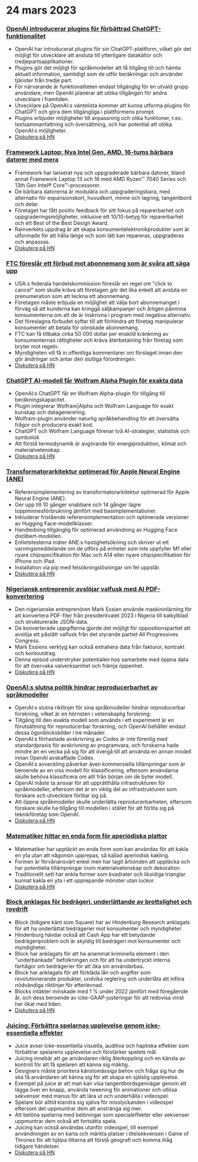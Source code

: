 

<CallToAction />

<Steps>

# 24 mars 2023

### [OpenAI introducerar plugins för förbättrad ChatGPT-funktionalitet](https://openai.com/blog/chatgpt-plugins)

- OpenAI har introducerat plugins för sin ChatGPT-plattform, vilket gör det möjligt för utvecklare att ansluta till ytterligare datakällor och tredjepartsapplikationer.
- Plugins gör det möjligt för språkmodeller att få tillgång till och hämta aktuell information, samtidigt som de utför beräkningar och använder tjänster från tredje part.
- För närvarande är funktionaliteten endast tillgänglig för en utvald grupp användare, men OpenAI planerar att utöka tillgången för andra utvecklare i framtiden.
- Utvecklare på OpenAI:s väntelista kommer att kunna utforma plugins för ChatGPT och göra dem tillgängliga i plattformens prompt.
- Plugins erbjuder möjligheter till anpassning och olika funktioner, t.ex. textsammanfattning och översättning, och har potential att utöka OpenAI:s möjligheter.
- [Diskutera på HN](http://news.ycombinator.com/item?id=35277677)

### [Framework Laptop: Nya Intel Gen, AMD, 16-tums bärbara datorer med mera](https://frame.work/)

- Framework har lanserat nya och uppgraderade bärbara datorer, bland annat Framework Laptop 13 och 16 med AMD Ryzen™ 7040 Series och 13th Gen Intel® Core™-processorer.
- De bärbara datorerna är modulära och uppgraderingsbara, med alternativ för expansionskort, huvudkort, minne och lagring, tangentbord och delar.
- Företaget har fått positiv feedback för sitt fokus på reparerbarhet och uppgraderingsmöjligheter, inklusive ett 10/10-betyg för reparerbarhet och ett Best of the Best Design Award.
- Ramverkets uppdrag är att skapa konsumentelektronikprodukter som är utformade för att hålla länge och som lätt kan repareras, uppgraderas och anpassas.
- [Diskutera på HN](http://news.ycombinator.com/item?id=35277660)

### [FTC föreslår ett förbud mot abonnemang som är svåra att säga upp](https://www.theverge.com/2023/3/23/23652373/ftc-click-to-cancel-subscription-service-dark-patterns-ban)

- USA:s federala handelskommission föreslår en regel om "click to cancel" som skulle kräva att företagen gör det lika enkelt att avsluta en prenumeration som att teckna ett abonnemang.
- Företagen måste erbjuda en möjlighet att välja bort abonnemanget i förväg så att kunderna kan kringgå säljkampanjer och årligen påminna konsumenterna om att de är inskrivna i program med negativa alternativ.
- Det föreslagna förbudet syftar till att förhindra att företag manipulerar konsumenter att betala för oönskade abonnemang.
- FTC kan få tillbaka cirka 50 000 dollar per enskild kränkning av konsumenternas rättigheter och kräva återbetalning från företag som bryter mot regeln.
- Myndigheten vill få in offentliga kommentarer om förslaget innan den gör ändringar och antar den slutliga förordningen.
- [Diskutera på HN](http://news.ycombinator.com/item?id=35274519)

### [ChatGPT AI-modell får Wolfram Alpha Plugin för exakta data](https://writings.stephenwolfram.com/2023/03/chatgpt-gets-its-wolfram-superpowers/)

- OpenAI:s ChatGPT får en Wolfram Alpha-plugin för tillgång till beräkningskapacitet.
- Plugin integrerar Wolfram|Alpha och Wolfram Language för exakt kunskap och datagenerering.
- Wolfram-plugin använder naturlig språkbehandling för att översätta frågor och producera exakt kod.
- ChatGPT och Wolfram Language förenar två AI-strategier, statistisk och symbolisk
- Att förstå termodynamik är avgörande för energiproduktion, klimat och materialvetenskap.
- [Diskutera på HN](http://news.ycombinator.com/item?id=35277925)

### [Transformatorarkitektur optimerad för Apple Neural Engine (ANE)](https://github.com/apple/ml-ane-transformers)

- Referensimplementering av transformatorarkitektur optimerad för Apple Neural Engine (ANE).
- Ger upp till 10 gånger snabbare och 14 gånger lägre toppminnesförbrukning jämfört med basimplementationer.
- Inkluderar fristående referensimplementation och optimerade versioner av Hugging Face-modellklasser.
- Handledning tillgänglig för optimerad användning av Hugging Face distilbert-modellen.
- Enhetstesterna mäter ANE:s hastighetsökning och skriver ut ett varningsmeddelande om de utförs på enheter som inte uppfyller M1 eller nyare chipspecifikation för Mac och A14 eller nyare chipspecifikation för iPhone och iPad.
- Installation via pip med felsökningslösningar om fel uppstår.
- [Diskutera på HN](http://news.ycombinator.com/item?id=35282325)

### [Nigeriansk entreprenör avslöjar valfusk med AI PDF-konvertering](https://markessien.com/posts/drama_of_transcription/)

- Den nigerianske entreprenören Mark Essien använde maskininlärning för att konvertera PDF-filer från presidentvalet 2023 i Nigeria till kalkylblad och strukturerade JSON-data.
- De konverterade uppgifterna gjorde det möjligt för oppositionspartiet att avslöja ett påstått valfusk från det styrande partiet All Progressives Congress.
- Mark Essiens verktyg kan också extrahera data från fakturor, kontrakt och kontoutdrag.
- Denna episod understryker potentialen hos samarbete med öppna data för att övervaka valverksamhet och främja öppenhet.
- [Diskutera på HN](http://news.ycombinator.com/item?id=35272227)

### [OpenAI:s slutna politik hindrar reproducerbarhet av språkmodeller](https://aisnakeoil.substack.com/p/openais-policies-hinder-reproducible)

- OpenAI:s slutna riktlinjer för sina språkmodeller hindrar reproducerbar forskning, vilket är en hörnsten i vetenskaplig forskning.
- Tillgång till den exakta modell som används i ett experiment är en förutsättning för reproducerbar forskning, och OpenAI behåller endast dessa ögonblicksbilder i tre månader.
- OpenAI:s förhastade avskrivning av Codex är inte förenlig med standardpraxis för avskrivning av programvara, och forskarna hade mindre än en vecka på sig för att övergå till att använda en annan modell innan OpenAI avskaffade Codex.
- OpenAI:s avveckling påverkar även kommersiella tillämpningar som är beroende av en viss modell för klassificering, eftersom användarna skulle behöva klassificera om allt från början om de byter modell.
- OpenAI måste ta ansvar för att upprätthålla infrastrukturen för språkmodeller, eftersom det är en viktig del av infrastrukturen som forskare och utvecklare förlitar sig på.
- Att öppna språkmodeller skulle underlätta reproducerbarheten, eftersom forskare skulle ha tillgång till modellen i stället för att förlita sig på teknikföretag som OpenAI.
- [Diskutera på HN](http://news.ycombinator.com/item?id=35269304)

### [Matematiker hittar en enda form för aperiodiska plattor](https://www.newscientist.com/article/2365363-mathematicians-discover-shape-that-can-tile-a-wall-and-never-repeat/)

- Matematiker har upptäckt en enda form som kan användas för att kakla en yta utan att någonsin upprepas, så kallad aperiodisk kakling.
- Formen är förvånansvärt enkel men har tagit årtionden att upptäcka och har potentiella tillämpningar inom materialvetenskap och dekoration.
- Traditionellt sett har enkla former som kvadrater och liksidiga trianglar kunnat kakla en yta i ett upprepande mönster utan luckor.
- [Diskutera på HN](http://news.ycombinator.com/item?id=35273707)

### [Block anklagas för bedrägeri, underlättande av brottslighet och rovdrift](https://hindenburgresearch.com/block/)

- Block (tidigare känt som Square) har av Hindenburg Research anklagats för att ha underlättat bedrägerier mot konsumenter och myndigheter.
- Hindenburg hävdar också att Cash App har ett betydande bedrägeriproblem och är skyldig till bedrägeri mot konsumenter och myndigheter.
- Block har anklagats för att ha anammat kriminella element i den "underbankade" befolkningen och för att ha undertryckt interna farhågor om bedrägerier för att öka sin användarbas.
- Block har anklagats för att förkläda lån och avgifter som revolutionerande produkter, undvika reglering och underlåta att införa nödvändiga riktlinjer för efterlevnad.
- Blocks intäkter minskade med 1 % under 2022 jämfört med föregående år, och dess beroende av icke-GAAP-justeringar för att redovisa vinst har ökat med tiden.
- [Diskutera på HN](http://news.ycombinator.com/item?id=35273782)

### [Juicing: Förbättra spelarnas upplevelse genom icke-essentiella effekter](https://garden.bradwoods.io/notes/design/juice)

- Juice avser icke-essentiella visuella, auditiva och haptiska effekter som förbättrar spelarens upplevelse och förstärker spelets mål.
- Juicing innebär att ge användaren riklig återkoppling och en känsla av kontroll för att få spelaren att känna sig mäktig.
- Designers måste prioritera känslomässiga behov och fråga sig hur de ska få användaren att känna sig för att skapa en själslig upplevelse.
- Exempel på juice är att man kan visa tangentbordsgenvägar genom att lägga över en knapp, använda tweening för animationer och utlösa sekvenser med manus för att lära ut och underhålla i videospel.
- Spelare bör alltid klandra sig själva för misslyckanden i videospel eftersom det uppmuntrar dem att anstränga sig mer.
- Att belöna spelarna med belöningar som specialeffekter eller sekvenser uppmuntrar dem också att fortsätta spela.
- Juicing kan också användas utanför videospel, till exempel användningen av en karta och märkta platser i titelsekvensen i Game of Thrones för att hjälpa tittarna att förstå geografi och komma ihåg tidigare händelser.
- [Diskutera på HN](http://news.ycombinator.com/item?id=35273139)

</Steps>
